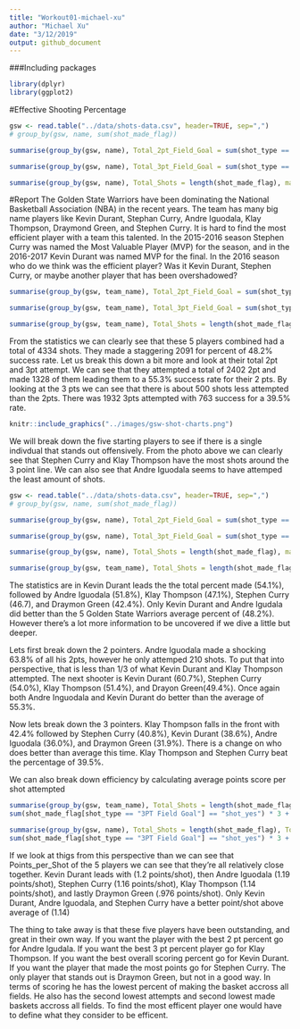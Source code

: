 ```yaml
---
title: "Workout01-michael-xu"
author: "Michael Xu"
date: "3/12/2019"
output: github_document
---
```

###Including packages
```r
library(dplyr)
library(ggplot2)
```

#Effective Shooting Percentage
```r
gsw <- read.table("../data/shots-data.csv", header=TRUE, sep=",")
# group_by(gsw, name, sum(shot_made_flag))

summarise(group_by(gsw, name), Total_2pt_Field_Goal = sum(shot_type == "2PT Field Goal"), made = sum(shot_made_flag[shot_type == "2PT Field Goal"] == "shot_yes"), perc_made = made/Total_2pt_Field_Goal)

summarise(group_by(gsw, name), Total_3pt_Field_Goal = sum(shot_type == "3PT Field Goal"), made = sum(shot_made_flag[shot_type == "3PT Field Goal"] == "shot_yes"), perc_made = made/Total_3pt_Field_Goal)

summarise(group_by(gsw, name), Total_Shots = length(shot_made_flag), made = sum(shot_made_flag == "shot_yes"), perc_made = made/Total_Shots)

```

#Report
The Golden State Warriors have been dominating the National Basketball Association (NBA) in the recent years. The team has many big name players like Kevin Durant, Stephan Curry, Andre Iguodala, Klay Thompson, Draymond Green, and Stephen Curry. It is hard to find the most efficient player with a team this talented. In the 2015-2016 season Stephen Curry was named the Most Valuable Player (MVP) for the season, and in the 2016-2017 Kevin Durant was named MVP for the final. In the 2016 season who do we think was the efficient player? Was it Kevin Durant, Stephen Curry, or maybe another player that has been overshadowed?

```r
summarise(group_by(gsw, team_name), Total_2pt_Field_Goal = sum(shot_type == "2PT Field Goal"), made = sum(shot_made_flag[shot_type == "2PT Field Goal"] == "shot_yes"), perc_made = made/Total_2pt_Field_Goal)

summarise(group_by(gsw, team_name), Total_3pt_Field_Goal = sum(shot_type == "3PT Field Goal"), made = sum(shot_made_flag[shot_type == "3PT Field Goal"] == "shot_yes"), perc_made = made/Total_3pt_Field_Goal)

summarise(group_by(gsw, team_name), Total_Shots = length(shot_made_flag), made = sum(shot_made_flag == "shot_yes"), perc_made = made/Total_Shots)

```

From the statistics we can clearly see that these 5 players combined had a total of 4334 shots. They made a staggering 2091 for percent of 48.2% success rate. Let us break this down a bit more and look at their total 2pt and 3pt attempt. We can see that they attempted a total of 2402 2pt and made 1328 of them leading them to a 55.3% success rate for their 2 pts. By looking at the 3 pts we can see that there is about 500 shots less attempted than the 2pts. There was 1932 3pts attempted with 763 success for a 39.5% rate.

```r
knitr::include_graphics("../images/gsw-shot-charts.png")
```

We will break down the five starting players to see if there is a single indivdual that stands out offensively. From the photo above we can clearly see that Stephen Curry and Klay Thompson have the most shots around the 3 point line. We can also see that Andre Iguodala seems to have attemped the least amount of shots.

```r
gsw <- read.table("../data/shots-data.csv", header=TRUE, sep=",")
# group_by(gsw, name, sum(shot_made_flag))

summarise(group_by(gsw, name), Total_2pt_Field_Goal = sum(shot_type == "2PT Field Goal"), made = sum(shot_made_flag[shot_type == "2PT Field Goal"] == "shot_yes"), perc_made = made/Total_2pt_Field_Goal)

summarise(group_by(gsw, name), Total_3pt_Field_Goal = sum(shot_type == "3PT Field Goal"), made = sum(shot_made_flag[shot_type == "3PT Field Goal"] == "shot_yes"), perc_made = made/Total_3pt_Field_Goal)

summarise(group_by(gsw, name), Total_Shots = length(shot_made_flag), made = sum(shot_made_flag == "shot_yes"), perc_made = made/Total_Shots)

summarise(group_by(gsw, team_name), Total_Shots = length(shot_made_flag), made = sum(shot_made_flag == "shot_yes"), perc_made = made/Total_Shots)
```

<p>The statistics are in Kevin Durant leads the the total percent made (54.1%), followed by Andre Iguodala (51.8%), Klay Thompson (47.1%), Stephen Curry (46.7), and Draymon Green (42.4%). Only Kevin Durant and Andre Igudala did better than the 5 Golden State Warriors average percent of (48.2%). However there's a lot more information to be uncovered if we dive a little but deeper.</p>

<p>Lets first break down the 2 pointers. Andre Iguodala made a shocking 63.8% of all his 2pts, however he only attemped 210 shots. To put that into perspective, that is less than 1/3 of what Kevin Durant and Klay Thompson attempted. The next shooter is Kevin Durant (60.7%), Stephen Curry (54.0%), Klay Thompson (51.4%), and Drayon Green(49.4%). Once again both Andre Inguodala and Kevin Durant do better than the average of 55.3%.</p>

<p>Now lets break down the 3 pointers. Klay Thompson falls in the front with 42.4% followed by Stephen Curry (40.8%), Kevin Durant (38.6%), Andre Iguodala (36.0%), and Draymon Green (31.9%). There is a change on who does better than average this time. Klay Thompson and Stephen Curry beat the percentage of 39.5%.</p>

<p>We can also break down efficiency by calculating average points score per shot attempted </p>
```r
summarise(group_by(gsw, team_name), Total_Shots = length(shot_made_flag), Total_Points_Made =
sum(shot_made_flag[shot_type == "3PT Field Goal"] == "shot_yes") * 3 + sum(shot_made_flag[shot_type == "2PT Field Goal"] == "shot_yes") * 2, Points_per_Shot = Total_Points_Made/Total_Shots)

summarise(group_by(gsw, name), Total_Shots = length(shot_made_flag), Total_Points_Made =
sum(shot_made_flag[shot_type == "3PT Field Goal"] == "shot_yes") * 3 + sum(shot_made_flag[shot_type == "2PT Field Goal"] == "shot_yes") * 2, Points_per_Shot = Total_Points_Made/Total_Shots)
```
<p> If we look at thigs from this perspective than we can see that Points_per_Shot of the 5 players we can see that they're all relatively close together. Kevin Durant leads with (1.2 points/shot), then Andre Iguodala (1.19 points/shot), Stephen Curry (1.16 points/shot), Klay Thompson (1.14 points/shot), and lastly Draymon Green (.976 points/shot). Only Kevin Durant, Andre Iguodala, and Stephen Curry have a better point/shot above average of (1.14)
</p>
<p> The thing to take away is that these five players have been outstanding, and great in their own way. If you want the player with the best 2 pt percent go for Andre Igudala. If you want the best 3 pt percent player go for Klay Thompson. If you want the best overall scoring percent go for Kevin Durant. If you want the player that made the most points go for Stephen Curry. The only player that stands out is Draymon Green, but not in a good way. In terms of scoring he has the lowest percent of making the basket accross all fields. He also has the second lowest attempts and second lowest made baskets accross all fields. To find the most efficent player one would have to define what they consider to be efficent. 